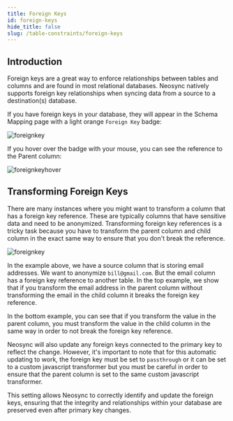 ```yaml
---
title: Foreign Keys
id: foreign-keys
hide_title: false
slug: /table-constraints/foreign-keys
---
```


## Introduction

Foreign keys are a great way to enforce relationships between tables and columns and are found in most relational databases. Neosync natively supports foreign key relationships when syncing data from a source to a destination(s) database.

If you have foreign keys in your database, they will appear in the Schema Mapping page with a light orange `Foreign Key` badge:

![foreignkey](/img/fk.png)

If you hover over the badge with your mouse, you can see the reference to the Parent column:

![foreignkeyhover](/img/fkhover.png)

## Transforming Foreign Keys

There are many instances where you might want to transform a column that has a foreign key reference. These are typically columns that have sensitive data and need to be anonymized. Transforming foreign key references is a tricky task because you have to transform the parent column and child column in the exact same way to ensure that you don't break the reference.

![foreignkey](/img/fkref2.png)

In the example above, we have a source column that is storing email addresses. We want to anonymize `bill@gmail.com`. But the email column has a foreign key reference to another table. In the top example, we show that if you transform the email address in the parent column without transforming the email in the child column it breaks the foreign key reference.

In the bottom example, you can see that if you transform the value in the parent column, you must transform the value in the child column in the same way in order to not break the foreign key reference.

Neosync will also update any foreign keys connected to the primary key to reflect the change. However, it's important to note that for this automatic updating to work, the foreign key must be set to `passthrough` or it can be set to a custom javascript transformer but you must be careful in order to ensure that the parent column is set to the same custom javascript transformer.

This setting allows Neosync to correctly identify and update the foreign keys, ensuring that the integrity and relationships within your database are preserved even after primary key changes.

